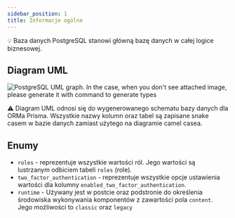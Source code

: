 ```yaml
---
sidebar_position: 1
title: Informacje ogólne
---
```


💡 Baza danych PostgreSQL stanowi główną bazę danych w całej logice biznesowej.

## Diagram UML

![PostgreSQL UML graph. In the case, when you don't see attached image, please generate it with command to generate types](../../../../uml/postgresql.png)

⚠️ Diagram UML odnosi się do wygenerowanego schematu bazy danych dla ORMa Prisma. Wszystkie nazwy kolumn oraz tabel są zapisane snake casem w bazie danych zamiast użytego na diagramie camel casea.

## Enumy

- `roles` - reprezentuje wszystkie wartości ról. Jego wartości są lustrzanym odbiciem tabeli `roles` (role).
- `two_factor_authentication` - reprezentuje wszystkie opcje ustawienia wartości dla kolumny `enabled_two_factor_authentication`.
- `runtime` - Używany jest w postcie oraz podstronie do określenia środowiska wykonywania komponentów z zawartości pola `content`. Jego możliwości to `classic` oraz `legacy`
